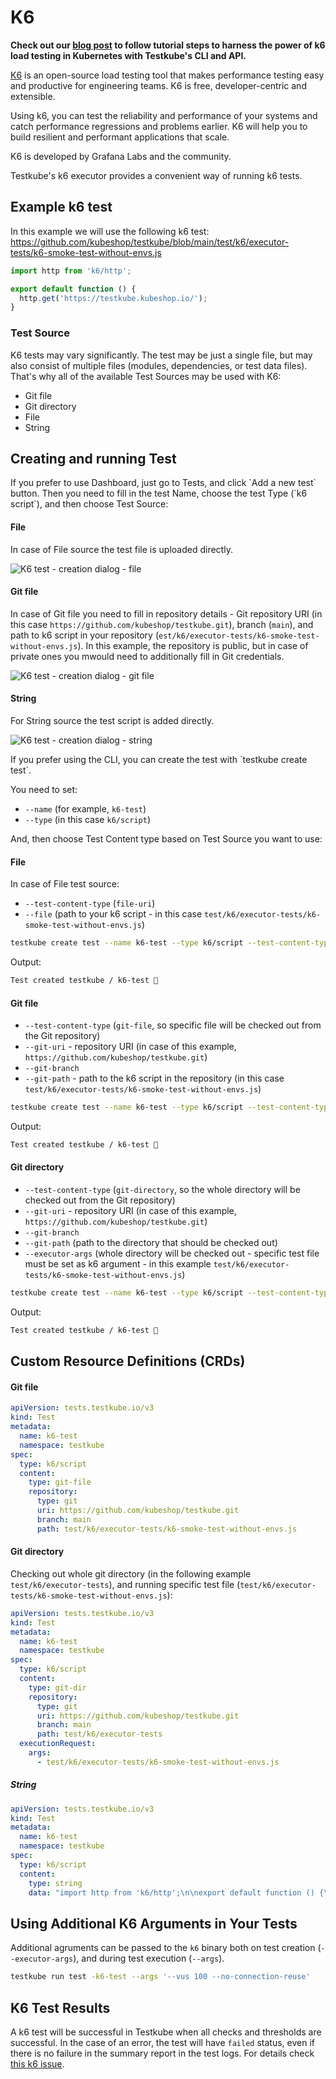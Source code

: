 
# K6

**Check out our [blog post](https://kubeshop.io/blog/load-testing-in-kubernetes-with-k6-and-testkube) to follow tutorial steps to harness the power of k6 load testing in Kubernetes with Testkube's CLI and API.**

[K6](https://k6.io/docs/) is an open-source load testing tool that makes performance testing easy and productive for engineering teams. K6 is free, developer-centric and extensible.

Using k6, you can test the reliability and performance of your systems and catch performance regressions and problems earlier. K6 will help you to build resilient and performant applications that scale.

K6 is developed by Grafana Labs and the community.

Testkube's k6 executor provides a convenient way of running k6 tests.

## Example k6 test
In this example we will use the following k6 test:
https://github.com/kubeshop/testkube/blob/main/test/k6/executor-tests/k6-smoke-test-without-envs.js

```js
import http from 'k6/http';

export default function () {
  http.get('https://testkube.kubeshop.io/');
}
```

### Test Source
K6 tests may vary significantly. The test may be just a single file, but may also consist of multiple files (modules, dependencies, or test data files). That's why all of the available Test Sources may be used with K6:
- Git file
- Git directory
- File
- String

## Creating and running Test

<Tabs groupId="dashboard-cli">
<TabItem value="dash" label="Dashboard">
If you prefer to use Dashboard, just go to Tests, and click `Add a new test` button. Then you need to fill in the test Name, choose the test Type (`k6 script`), and then choose Test Source:

#### File
In case of File source the test file is uploaded directly.

![K6 test - creation dialog - file](../img/dashboard-k6-create-test-file.png)

#### Git file
In case of Git file you need to fill in repository details - Git repository URI (in this case `https://github.com/kubeshop/testkube.git`), branch (`main`), and path to k6 script in your repository (`est/k6/executor-tests/k6-smoke-test-without-envs.js`). In this example, the repository is public, but in case of private ones you mwould need to additionally fill in Git credentials.

![K6 test - creation dialog - git file](../img/dashboard-k6-create-test-git-file.png)

#### String

For String source the test script is added directly.

![K6 test - creation dialog - string](../img/dashboard-k6-create-test-string.png)

</TabItem>
<TabItem value="cli" label="CLI">
If you prefer using the CLI, you can create the test with `testkube create test`.

You need to set:
- `--name` (for example, `k6-test`)
- `--type` (in this case `k6/script`)

And, then choose Test Content type based on Test Source you want to use:

#### File
In case of File test source:
- `--test-content-type` (`file-uri`)
- `--file` (path to your k6 script - in this case `test/k6/executor-tests/k6-smoke-test-without-envs.js`)


```sh
testkube create test --name k6-test --type k6/script --test-content-type file-uri --file test/k6/executor-tests/k6-smoke-test-without-envs.js
```
Output:
```sh
Test created testkube / k6-test 🥇
```

#### Git file
- `--test-content-type` (`git-file`, so specific file will be checked out from the Git repository)
- `--git-uri` - repository URI (in case of this example, `https://github.com/kubeshop/testkube.git`)
- `--git-branch`
- `--git-path` - path to the k6 script in the repository (in this case `test/k6/executor-tests/k6-smoke-test-without-envs.js`)

```sh
testkube create test --name k6-test --type k6/script --test-content-type git-file --git-uri https://github.com/kubeshop/testkube.git --git-branch main --git-path test/k6/executor-tests/k6-smoke-test-without-envs.js
```
Output:
```sh
Test created testkube / k6-test 🥇
```

#### Git directory
- `--test-content-type` (`git-directory`, so the whole directory will be checked out from the Git repository)
- `--git-uri` - repository URI (in case of this example, `https://github.com/kubeshop/testkube.git`)
- `--git-branch`
- `--git-path` (path to the directory that should be checked out)
- `--executor-args` (whole directory will be checked out - specific test file must be set as k6 argument - in this example `test/k6/executor-tests/k6-smoke-test-without-envs.js`)

```sh
testkube create test --name k6-test --type k6/script --test-content-type git-dir --git-uri https://github.com/kubeshop/testkube.git --git-branch main --git-path test/k6/executor-tests --executor-args test/k6/executor-tests/k6-smoke-test-without-envs.js
```
Output:
```sh
Test created testkube / k6-test 🥇
```

</TabItem>
</Tabs>

## Custom Resource Definitions (CRDs)

#### Git file
```yaml
apiVersion: tests.testkube.io/v3
kind: Test
metadata:
  name: k6-test
  namespace: testkube
spec:
  type: k6/script
  content:
    type: git-file
    repository:
      type: git
      uri: https://github.com/kubeshop/testkube.git
      branch: main
      path: test/k6/executor-tests/k6-smoke-test-without-envs.js
```

#### Git directory
Checking out whole git directory (in the following example `test/k6/executor-tests`), and running specific test file (`test/k6/executor-tests/k6-smoke-test-without-envs.js`):

```yaml
apiVersion: tests.testkube.io/v3
kind: Test
metadata:
  name: k6-test
  namespace: testkube
spec:
  type: k6/script
  content:
    type: git-dir
    repository:
      type: git
      uri: https://github.com/kubeshop/testkube.git
      branch: main
      path: test/k6/executor-tests
  executionRequest:
    args:
      - test/k6/executor-tests/k6-smoke-test-without-envs.js
```


##### String
```yaml
apiVersion: tests.testkube.io/v3
kind: Test
metadata:
  name: k6-test
  namespace: testkube
spec:
  type: k6/script
  content:
    type: string
    data: "import http from 'k6/http';\n\nexport default function () {\n  http.get('https://testkube.kubeshop.io/');\n}"
```


## Using Additional K6 Arguments in Your Tests
Additional agruments can be passed to the `k6` binary both on test creation (`--executor-args`), and during test execution (`--args`).


```bash
testkube run test -k6-test --args '--vus 100 --no-connection-reuse'
```

## K6 Test Results

A k6 test will be successful in Testkube when all checks and thresholds are successful. In the case of an error, the test will have `failed` status, even if there is no failure in the summary report in the test logs. For details check [this k6 issue](https://github.com/grafana/k6/issues/1680).
